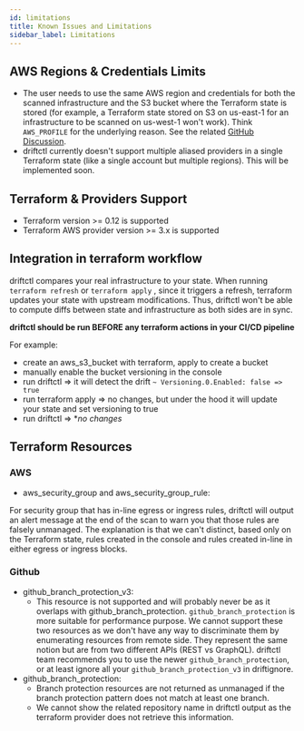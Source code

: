 ```yaml
---
id: limitations
title: Known Issues and Limitations
sidebar_label: Limitations
---
```


## AWS Regions & Credentials Limits

- The user needs to use the same AWS region and credentials for both the scanned infrastructure and the S3 bucket where the Terraform state is stored (for example, a Terraform state stored on S3 on us-east-1 for an infrastructure to be scanned on us-west-1 won't work). Think `AWS_PROFILE` for the underlying reason. See the related [GitHub Discussion](https://github.com/cloudskiff/driftctl/discussions/130).
- driftctl currently doesn't support multiple aliased providers in a single Terraform state (like a single account but multiple regions). This will be implemented soon.

## Terraform & Providers Support

- Terraform version >= 0.12 is supported
- Terraform AWS provider version >= 3.x is supported

## Integration in terraform workflow

driftctl compares your real infrastructure to your state.
When running `terraform refresh` or `terraform apply` , since it triggers a refresh, terraform updates your state with upstream modifications.
Thus, driftctl won't be able to compute diffs between state and infrastructure as both sides are in sync.

**driftctl should be run BEFORE any terraform actions in your CI/CD pipeline**

For example:

- create an aws_s3_bucket with terraform, apply to create a bucket
- manually enable the bucket versioning in the console
- run driftctl => it will detect the drift `~ Versioning.0.Enabled: false => true`
- run terraform apply => no changes, but under the hood it will update your state and set versioning to true
- run driftctl => **no changes*

## Terraform Resources

### AWS

- aws_security_group and aws_security_group_rule:

For security group that has in-line egress or ingress rules, driftctl will output an alert message at the end of the scan to warn you that those rules are falsely unmanaged. The explanation is that we can't distinct, based only on the Terraform state, rules created in the console and rules created in-line in either egress or ingress blocks.

### Github

- github_branch_protection_v3:
  - This resource is not supported and will probably never be as it overlaps with github_branch_protection. `github_branch_protection` is more suitable for performance purpose. We cannot support these two resources as we don't have any way to discriminate them by enumerating resources from remote side. They represent the same notion but are from two different APIs (REST vs GraphQL). driftctl team recommends you to use the newer `github_branch_protection`, or at least ignore all your `github_branch_protection_v3` in driftignore.
- github_branch_protection:
  - Branch protection resources are not returned as unmanaged if the branch protection pattern does not match at least one branch.
  - We cannot show the related repository name in driftctl output as the terraform provider does not retrieve this information.
